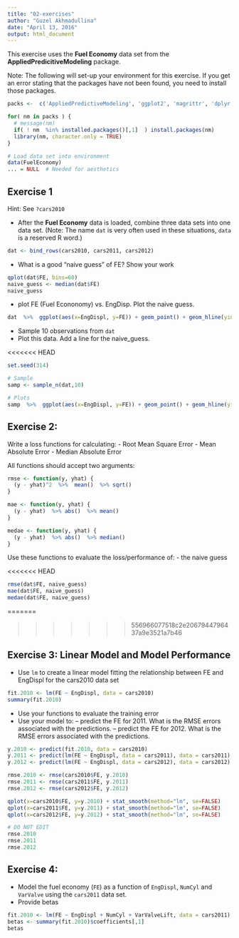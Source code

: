 ```yaml
---
title: "02-exercises"
author: "Guzel Akhmadullina"
date: "April 13, 2016"
output: html_document
---
```


This exercise uses the **Fuel Economy** data set from the **AppliedPredicitiveModeling** package.

Note: The following will set-up your environment for this exercise. If you get an error stating that the packages have not been found, you need to install those packages.


```r

packs <-  c('AppliedPredictiveModeling', 'ggplot2', 'magrittr', 'dplyr')

for( nm in packs ) { 
  # message(nm)
  if( ! nm  %in% installed.packages()[,1]  ) install.packages(nm)
  library(nm, character.only = TRUE)
}

# Load data set into environment
data(FuelEconomy)
... = NULL  # Needed for aesthetics 

```



## Exercise 1

Hint: See `?cars2010`


- After the **Fuel Economy** data is loaded, combine three data sets into one data set. (Note: The name `dat` is very often used in these situations, `data` is a reserved R word.)  

```r
dat <- bind_rows(cars2010, cars2011, cars2012)      
```


- What is a good "naive guess" of FE? Show your work

```r
qplot(dat$FE, bins=60)
naive_guess <- median(dat$FE)
naive_guess
```


- plot FE (Fuel Econonomy) vs. EngDisp. Plot the naive guess.

```r
dat  %>%  ggplot(aes(x=EngDispl, y=FE)) + geom_point() + geom_hline(yintercept = naive_guess, color="red") + stat_smooth(method="lm", se=FALSE) 
```

- Sample 10 observations from `dat`
- Plot this data. Add a line for the naive_guess. 

<<<<<<< HEAD
```r

set.seed(314)

# Sample 
samp <- sample_n(dat,10) 

# Plots 
samp  %>%  ggplot(aes(x=EngDispl, y=FE)) + geom_point() + geom_hline(yintercept = naive_guess, color="red") + stat_smooth(method="lm", se=FALSE) 


```


## Exercise 2:


Write a loss functions for calculating:
- Root Mean Square Error
- Mean Absolute Error
- Median Absolute Error

All functions should accept two arguments: 


```r

rmse <- function(y, yhat) {
  (y - yhat)^2  %>%  mean()  %>% sqrt()
}

mae <- function(y, yhat) {
  (y - yhat)  %>% abs()  %>% mean()
}

medae <- function(y, yhat) { 
  (y - yhat)  %>% abs()  %>% median()
}

```

Use these functions to evaluate the loss/performance of:
- the naive guess

<<<<<<< HEAD
```r

rmse(dat$FE, naive_guess)
mae(dat$FE, naive_guess)
medae(dat$FE, naive_guess)

```
=======

>>>>>>> 556966077518c2e2067944796437a9e3521a7b46

## Exercise 3: Linear Model and Model Performance 

- Use `lm` to create a linear model fitting the relationship between FE and EngDispl for the cars2010 data set


```r


fit.2010 <- lm(FE ~ EngDispl, data = cars2010)
summary(fit.2010)


```

- Use your functions to evaluate the training error
- Use your model to:
-- predict the FE for 2011. What is the RMSE errors associated with the predictions.
-- predict the FE for 2012. What is the RMSE errors associated with the predictions.

```r

y.2010 <- predict(fit.2010, data = cars2010)
y.2011 <- predict(lm(FE ~ EngDispl, data = cars2011), data = cars2011)
y.2012 <- predict(lm(FE ~ EngDispl, data = cars2012), data = cars2012)

rmse.2010 <- rmse(cars2010$FE, y.2010)
rmse.2011 <- rmse(cars2011$FE, y.2011)
rmse.2012 <- rmse(cars2012$FE, y.2012) 

qplot(x=cars2010$FE, y=y.2010) + stat_smooth(method="lm", se=FALSE)
qplot(x=cars2011$FE, y=y.2011) + stat_smooth(method="lm", se=FALSE)
qplot(x=cars2012$FE, y=y.2012) + stat_smooth(method="lm", se=FALSE)

```


```r
# DO NOT EDIT 
rmse.2010 
rmse.2011
rmse.2012
```


## Exercise 4: 

- Model the fuel economy (`FE`) as a function of `EngDispl`, `NumCyl` and `VarValve` using the `cars2011` data set.  
- Provide betas


```r


fit.2010 <- lm(FE ~ EngDispl + NumCyl + VarValveLift, data = cars2011)
betas <- summary(fit.2010)$coefficients[,1]
betas


```
